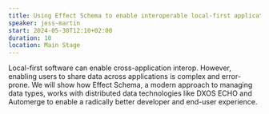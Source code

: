 ```yaml
---
title: Using Effect Schema to enable interoperable local-first applications
speaker: jess-martin
start: 2024-05-30T12:10+02:00
duration: 10
location: Main Stage
---
```


Local-first software can enable cross-application interop. However, enabling users to share data across applications is complex and error-prone. We will show how Effect Schema, a modern approach to managing data types, works with distributed data technologies like DXOS ECHO and Automerge to enable a radically better developer and end-user experience.
